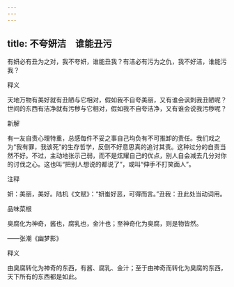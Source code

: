 ```yaml
---
---
---
```

title: 不夸妍洁　谁能丑污
---



有妍必有丑为之对，我不夸妍，谁能丑我？有洁必有污为之仇，我不好洁，谁能污我？

释义

天地万物有美好就有丑陋与它相对，假如我不自夸美丽，又有谁会讽刺我丑陋呢？世间的东西有洁净就有污秽与它相对，假如我不自夸洁净，又有谁会说我污秽呢？

新解

有一友自责心理特重，总感每件不妥之事自己均负有不可推卸的责任。我们戏之为“我有罪，我该死”的生存哲学，反倒不好意思真的追讨其责。这种过分的自责当然不好。不过，主动地张示己弱，而不是炫耀自己的优点，别人自会减去几分对你的讨伐之心。这也叫“把别人想说的都说了”，或叫“伸手不打笑面人”。

注释

妍：美丽，美好。陆机《文赋》：“妍蚩好恶，可得而言。”丑我：丑此处当动词用。

品味菜根

臭腐化为神奇，酱也，腐乳也，金汁也；至神奇化为臭腐，则是物皆然。

——张潮《幽梦影》

释义

由臭腐转化为神奇的东西，有酱、腐乳、金汁；至于由神奇而转化为臭腐的东西，天下所有的东西都是如此。